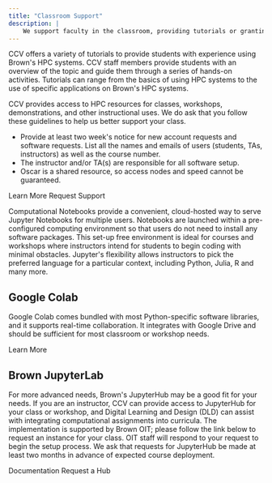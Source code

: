 ```yaml
---
title: "Classroom Support"
description: |
    We support faculty in the classroom, providing tutorials or granting access to cutting edge technology for teaching with code.
---
```


<ContentSection title="In-Class Tutorials" >

CCV offers a variety of tutorials to provide students with experience using Brown's HPC systems. CCV staff members provide students with an overview of the topic and guide them through a series of hands-on activities. Tutorials can range from the basics of using HPC systems to the use of specific applications on Brown's HPC systems.

<MDXCarousel carouselContentPath="content/services/classroom-carousel.yaml" />

<SectionHeader title="Student Accounts" />

CCV provides access to HPC resources for classes, workshops, demonstrations, and other instructional uses. We do ask that you follow these guidelines to help us better support your class.

* Provide at least two week's notice for new account requests and software requests. List all the names and emails of users (students, TAs, instructors) as well as the course number.
* The instructor and/or TA(s) are responsible for all software setup.
* Oscar is a shared resource, so access nodes and speed cannot be guaranteed.

<ButtonGroup>
  <MDXButton href="https://docs.ccv.brown.edu/oscar/account-types">
    Learn More
  </MDXButton>
  <MDXButton href="mailto:support@ccv.brown.edu">
    Request Support
  </MDXButton>
</ButtonGroup>
</ContentSection>

<ContentSection title="Computational Notebooks">

Computational Notebooks provide a convenient, cloud-hosted way to serve Jupyter Notebooks for multiple users. Notebooks are launched within a pre-configured computing environment so that users do not need to install any software packages. This set-up free environment is ideal for courses and workshops where instructors intend for students to begin coding with minimal obstacles. Jupyter's flexibility allows instructors to pick the preferred language for a particular context, including Python, Julia, R and many more.

## Google Colab

Google Colab comes bundled with most Python-specific software libraries, and it supports real-time collaboration. It integrates with Google Drive and should be sufficient for most classroom or workshop needs.

<MDXButton href="https://colab.google">
  Learn More
</MDXButton>

## Brown JupyterLab

For more advanced needs, Brown's JupyterHub may be a good fit for your needs. If you are an instructor, CCV can provide access to JupyterHub for your class or workshop, and Digital Learning and Design (DLD) can assist with integrating computational assignments into curricula. The implementation is supported by Brown OIT; please follow the link below to request an instance for your class. OIT staff will respond to your request to begin the setup process. We ask that requests for JupyterHub be made at least two months in advance of expected course deployment.

<ButtonGroup>
  <MDXButton href="https://docs.ccv.brown.edu/jupyterhub">
    Documentation
  </MDXButton>
  <MDXButton href="https://docs.google.com/forms/d/e/1FAIpQLSct9rFCxLhPIezHI-RYRyEuSnvHrPZLMuUSFRTriIyd_3TAfA/viewform?usp=sf_link">
    Request a Hub
  </MDXButton>
</ButtonGroup>
</ContentSection>